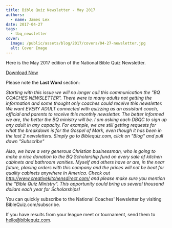```yaml
---
title: Bible Quiz Newsletter - May 2017
authors:
  - name: James Lex
date: 2017-04-27
tags:
  - tbq_newsletter
cover:
  image: /public/assets/blog/2017/covers/04-27-newsletter.jpg
  alt: Cover Image
---
```


Here is the May 2017 edition of the National Bible Quiz Newsletter.

<a href="/assets/blog/2017/05-newsletter.pdf" class="btn btn-primary">Download Now</a>

Please note the **Last Word** section:

_Starting with this issue we will no longer call this communication the "BQ COACHES NEWSLETTER". There were to many adults not getting the information and some thought only coaches could receive this newsletter. We want EVERY ADULT connected with quizzing as an assistant coach, official and parents to receive this monthly newsletter. The better informed we are, the better the BQ ministry will be. I am asking each DBQC to sign up any adult in any capacity. For example, we are still getting requests for what the breakdown is for the Gospel of Mark, even though it has been in the last 2 newsletters. Simply go to Biblequiz.com, click on "Blog" and pull down "Subscribe"_

_Also, we have a very generous Christian businessman, who is going to make a nice donation to the BQ Scholarship fund on every sale of kitchen cabinets and bathroom vanities. Myself and others have or are, in the near future, placing orders with this company and the prices will not be beat for quality cabinets anywhere in America. Check out http://www.creativekitchensdirect.com/ and please make sure you mention the "Bible Quiz Ministry". This opportunity could bring us several thousand dollars each year for Scholarships!_

You can quickly subscribe to the National Coaches' Newsletter by visiting BibleQuiz.com/subscribe.

If you have results from your league meet or tournament, send them to hello@biblequiz.com.

